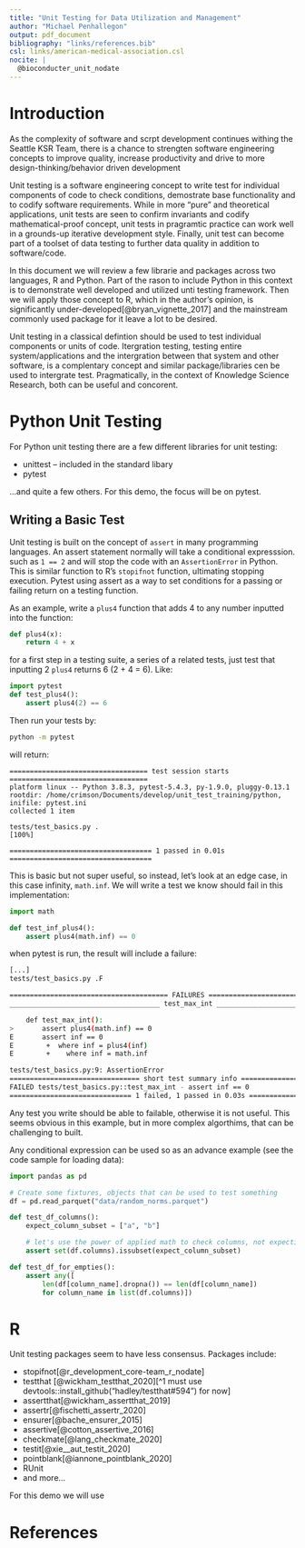 ```yaml
---
title: "Unit Testing for Data Utilization and Management"
author: "Michael Penhallegon"
output: pdf_document
bibliography: "links/references.bib"
csl: links/american-medical-association.csl
nocite: |
  @bioconducter_unit_nodate
---
```


Introduction
============

As the complexity of software and scrpt development continues
withing the Seattle KSR Team, there is a chance to strengten software engineering
concepts to improve quality, increase productivity and drive to more
design-thinking/behavior driven development

Unit testing is a software engineering concept to write test for individual
components of code to check conditions, demostrate base functionality and to
codify software requirements. While in more "pure" and theoretical applications,
unit tests are seen to confirm invariants and codify mathematical-proof concept,
unit tests in pragramtic practice can work well in a grounds-up iterative development
style. Finally, unit test can become part of a toolset of data testing to further
data quality in addition to software/code.

In this document we will review a few librarie and packages across two languages, R
and Python. Part of the rason to include Python in this context is to demonstrate
well developed and utilized unti testing framework. Then we will apply those
concept to R, which in the author's opinion, is significantly under-developed[@bryan_vignette_2017]
and the mainstream commonly used package for it leave a lot to be desired.

Unit testing in a classical defintion should be used to test individual components
or units of code. Itergration testing, testing entire system/applications and
the intergration between that system and other software, is a complentary concept
and similar package/libraries cen be used to intergrate test. Pragmatically, in
the context of Knowledge Science Research, both can be useful and concorent.

Python Unit Testing
===================

For Python unit testing there are a few different libraries for unit testing:

- unittest -- included in the standard libary
- pytest

...and quite a few others. For this demo, the focus will be on pytest.

## Writing a Basic Test

Unit testing is built on the concept of `assert` in many programming languages. An assert
statement normally will take a conditional expresssion. such as `1 == 2` and will stop
the code with an `AssertionError` in Python. This is similar function to R's `stopifnot`
function, ultimating stopping execution. Pytest using assert as a way to set conditions for a
passing or failing return on a testing function.

As an example, write a `plus4` function that adds 4 to any number inputted into the function:
```python
def plus4(x):
	return 4 + x
```

for a first step in a testing suite, a series of a related tests, just test that inputting 2
`plus4` returns 6 (2 + 4 = 6). Like:
```python
import pytest
def test_plus4():
	assert plus4(2) == 6
```

Then run your tests by:

```bash
python -m pytest
```

will return:
```
================================== test session starts ==================================
platform linux -- Python 3.8.3, pytest-5.4.3, py-1.9.0, pluggy-0.13.1
rootdir: /home/crimson/Documents/develop/unit_test_training/python, inifile: pytest.ini
collected 1 item                                                                        

tests/test_basics.py .                                                            [100%]

=================================== 1 passed in 0.01s ===================================
```

This is basic but not super useful, so instead, let's look at an edge case, in this case
infinity, `math.inf`. We will write a test we know should fail in this implementation:

```python
import math

def test_inf_plus4():
	assert plus4(math.inf) == 0
```

when pytest is run, the result will include a failure:
```bash
[...]
tests/test_basics.py .F                                                           [100%]

======================================= FAILURES ========================================
_____________________________________ test_max_int ______________________________________

    def test_max_int():
>       assert plus4(math.inf) == 0
E       assert inf == 0
E        +  where inf = plus4(inf)
E        +    where inf = math.inf

tests/test_basics.py:9: AssertionError
================================ short test summary info ================================
FAILED tests/test_basics.py::test_max_int - assert inf == 0
============================== 1 failed, 1 passed in 0.03s ==============================
```

Any test you write should be able to failable, otherwise it is not useful.
This seems obvious in this example, but in more complex algorthims, that can be challenging to
built.

Any conditional expression can be used so as an advance example (see the code sample for 
loading data):
```python
import pandas as pd

# Create some fixtures, objects that can be used to test something
df = pd.read_parquet("data/random_norms.parquet")

def test_df_columns():
	expect_column_subset = ["a", "b"]

	# let's use the power of applied math to check columns, not expecting c
	assert set(df.columns).issubset(expect_column_subset)

def test_df_for_empties():
	assert any([
        len(df[column_name].dropna()) == len(df[column_name]) 
        for column_name in list(df.columns)])

```

# R

Unit testing packages seem to have less consensus. Packages include:

* stopifnot[@r_development_core-team_r_nodate]
* testthat [@wickham_testthat_2020][^1 must use devtools::install_github("hadley/testthat#594") for now]
* assertthat[@wickham_assertthat_2019]
* assertr[@fischetti_assertr_2020]
* ensurer[@bache_ensurer_2015]
* assertive[@cotton_assertive_2016]
* checkmate[@lang_checkmate_2020]
* testit[@xie__aut_testit_2020]
* pointblank[@iannone_pointblank_2020]
* RUnit
* and more...

For this demo we will use 




\newpage
# References